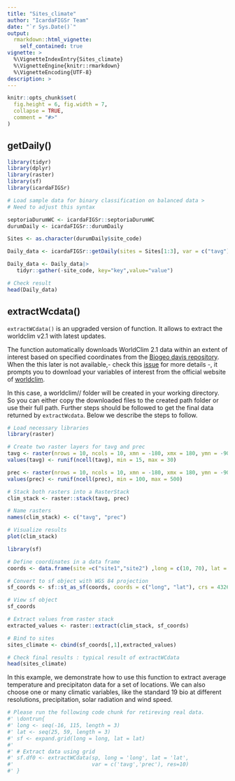 ```yaml
---
title: "Sites_climate"
author: "IcardaFIGSr Team"
date: "`r Sys.Date()`"
output: 
  rmarkdown::html_vignette:
    self_contained: true
vignette: >
  %\VignetteIndexEntry{Sites_climate}
  %\VignetteEngine{knitr::rmarkdown}
  %\VignetteEncoding{UTF-8}
description: >
---
```


```r
knitr::opts_chunk$set(
  fig.height = 6, fig.width = 7,
  collapse = TRUE,
  comment = "#>"
)
```

## getDaily()


```r
library(tidyr)
library(dplyr)
library(raster)
library(sf)
library(icardaFIGSr)

# Load sample data for binary classification on balanced data >
# Need to adjust this syntax 

septoriaDurumWC <- icardaFIGSr::septoriaDurumWC
durumDaily <- icardaFIGSr::durumDaily

Sites <- as.character(durumDaily$site_code)

Daily_data <- icardaFIGSr::getDaily(sites = Sites[1:3], var = c("tavg"))

Daily_data <- Daily_data|>
   tidyr::gather(-site_code, key="key",value="value")

# Check result
head(Daily_data)

```


## extractWcdata()

`extractWCdata()` is an upgraded version of \link[raster:getData]{getData} function. It allows to extract the worldclim v2.1 with latest updates.

The \code{\link[icardaFIGSr]{extractWCdata}} function automatically downloads WorldClim 2.1 data within an extent of interest based on specified coordinates from the [Biogeo davis repository](https://geodata.ucdavis.edu/climate/worldclim/1_4/). When the this later is not available,- check this [issue](https://github.com/rspatial/raster/issues/338) for more details -, it prompts you to download your variables of interest from the official website of [worldclim](https://www.worldclim.org/data/worldclim21.html#bio_10m).

In this case, a worldclim/\code{var}/ folder will be created in your working directory. So you can either copy the downloaded \code{.tiff} files to the created path folder or use their full path. Further steps should be followed to get the final data returned by `extractWcdata`. Below we describe the steps to follow.

```r
# Load necessary libraries
library(raster)

# Create two raster layers for tavg and prec
tavg <- raster(nrows = 10, ncols = 10, xmn = -180, xmx = 180, ymn = -90, ymx = 90)
values(tavg) <- runif(ncell(tavg), min = 15, max = 30)

prec <- raster(nrows = 10, ncols = 10, xmn = -180, xmx = 180, ymn = -90, ymx = 90)
values(prec) <- runif(ncell(prec), min = 100, max = 500)

# Stack both rasters into a RasterStack
clim_stack <- raster::stack(tavg, prec)

# Name rasters
names(clim_stack) <- c("tavg", "prec")

# Visualize results
plot(clim_stack)


```

```r
library(sf)

# Define coordinates in a data frame
coords <- data.frame(site =c("site1","site2") ,long = c(10, 70), lat = c(45, -20))

# Convert to sf object with WGS 84 projection
sf_coords <- sf::st_as_sf(coords, coords = c("long", "lat"), crs = 4326)

# View sf object
sf_coords
```

```r
# Extract values from raster stack
extracted_values <- raster::extract(clim_stack, sf_coords)

# Bind to sites
sites_climate <- cbind(sf_coords[,1],extracted_values)

# Check final results : typical result of extractWCdata
head(sites_climate)

```

In this example, we demonstrate how to use this function to extract average temperature and precipitaton data for a set of locations. We can also choose one or many climatic variables, like the standard 19 bio at different resolutions, precipitation, solar radiation and wind speed.

```r

# Please run the following code chunk for retireving real data.
#' \dontrun{
#' long <- seq(-16, 115, length = 3)
#' lat <- seq(25, 59, length = 3)
#' sf <- expand.grid(long = long, lat = lat)
#'
#' # Extract data using grid
#' sf.df0 <- extractWCdata(sp, long = 'long', lat = 'lat',
#'                         var = c('tavg','prec'), res=10)
#' }

```

